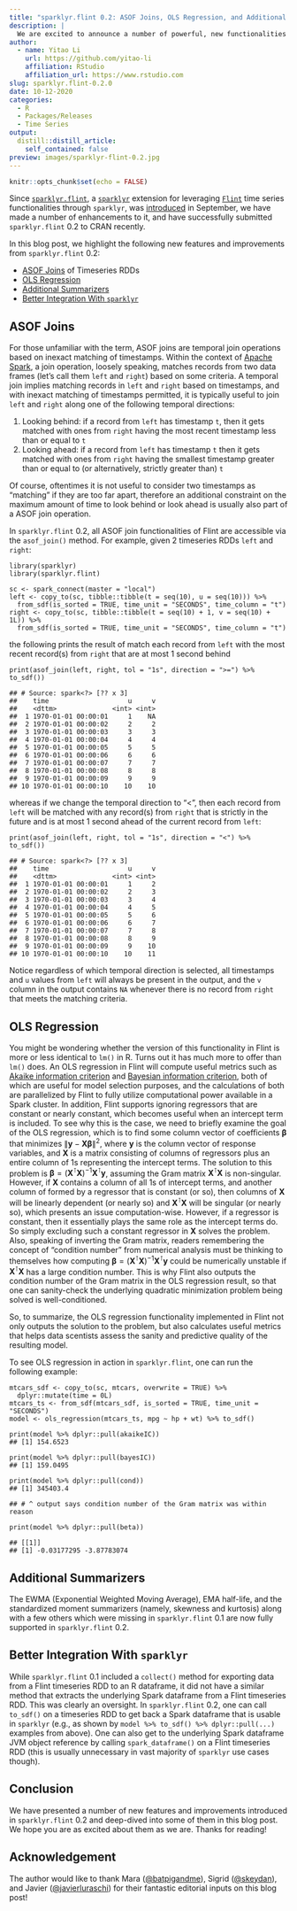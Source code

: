 ```yaml
---
title: "sparklyr.flint 0.2: ASOF Joins, OLS Regression, and Additional Summarizers"
description: |
  We are excited to announce a number of powerful, new functionalities and improvements which are now part of sparklyr.flint 0.2!
author:
  - name: Yitao Li
    url: https://github.com/yitao-li
    affiliation: RStudio
    affiliation_url: https://www.rstudio.com
slug: sparklyr.flint-0.2.0
date: 10-12-2020
categories:
  - R
  - Packages/Releases
  - Time Series
output:
  distill::distill_article:
    self_contained: false
preview: images/sparklyr-flint-0.2.jpg
---
```


```r
knitr::opts_chunk$set(echo = FALSE)
```
Since [`sparklyr.flint`](https://cran.r-project.org/web/packages/sparklyr.flint/index.html), a [`sparklyr`](https://sparklyr.ai) extension for leveraging [`Flint`](https://github.com/twosigma/flint) time series functionalities through `sparklyr`, was [introduced](https://blogs.rstudio.com/ai/posts/2020-09-07-sparklyr-flint) in September, we have made a number of enhancements to it, and have successfully submitted `sparklyr.flint` 0.2 to CRAN recently.

In this blog post, we highlight the following new features and improvements from `sparklyr.flint` 0.2:

 * [ASOF Joins](#asof-joins) of Timeseries RDDs
 * [OLS Regression](#ols-regression)
 * [Additional Summarizers](#additional-summarizers)
 * [Better Integration With `sparklyr`](#better-integration-with-sparklyr)

## ASOF Joins

For those unfamiliar with the term, ASOF joins are temporal join operations based on inexact matching of timestamps. Within the context of [Apache Spark](https://spark.apache.org), a join operation, loosely speaking, matches records from two data frames (let's call them `left` and `right`) based on some criteria. A temporal join implies matching records in `left` and `right` based on timestamps, and with inexact matching of timestamps permitted, it is typically useful to join `left` and `right` along one of the following temporal directions:

 1. Looking behind: if a record from `left` has timestamp `t`, then it gets matched with ones from `right` having the most recent timestamp less than or equal to `t`
 2. Looking ahead: if a record from `left` has timestamp `t` then it gets matched with ones from `right` having the smallest timestamp greater than or equal to (or alternatively, strictly greater than) `t`

Of course, oftentimes it is not useful to consider two timestamps as "matching" if they are too far apart, therefore an additional constraint on the maximum amount of time to look behind or look ahead is usually also part of a ASOF join operation.

In `sparklyr.flint` 0.2, all ASOF join functionalities of Flint are accessible via the `asof_join()` method. For example, given 2 timeseries RDDs `left` and `right`:

```
library(sparklyr)
library(sparklyr.flint)

sc <- spark_connect(master = "local")
left <- copy_to(sc, tibble::tibble(t = seq(10), u = seq(10))) %>%
  from_sdf(is_sorted = TRUE, time_unit = "SECONDS", time_column = "t")
right <- copy_to(sc, tibble::tibble(t = seq(10) + 1, v = seq(10) + 1L)) %>%
  from_sdf(is_sorted = TRUE, time_unit = "SECONDS", time_column = "t")
```

the following prints the result of match each record from `left` with the most recent record(s) from `right` that are at most 1 second behind

```
print(asof_join(left, right, tol = "1s", direction = ">=") %>% to_sdf())

## # Source: spark<?> [?? x 3]
##    time                    u     v
##    <dttm>              <int> <int>
##  1 1970-01-01 00:00:01     1    NA
##  2 1970-01-01 00:00:02     2     2
##  3 1970-01-01 00:00:03     3     3
##  4 1970-01-01 00:00:04     4     4
##  5 1970-01-01 00:00:05     5     5
##  6 1970-01-01 00:00:06     6     6
##  7 1970-01-01 00:00:07     7     7
##  8 1970-01-01 00:00:08     8     8
##  9 1970-01-01 00:00:09     9     9
## 10 1970-01-01 00:00:10    10    10
```

whereas if we change the temporal direction to "<", then each record from `left` will be matched with any record(s) from `right` that is strictly in the future and is at most 1 second ahead of the current record from `left`:

```
print(asof_join(left, right, tol = "1s", direction = "<") %>% to_sdf())

## # Source: spark<?> [?? x 3]
##    time                    u     v
##    <dttm>              <int> <int>
##  1 1970-01-01 00:00:01     1     2
##  2 1970-01-01 00:00:02     2     3
##  3 1970-01-01 00:00:03     3     4
##  4 1970-01-01 00:00:04     4     5
##  5 1970-01-01 00:00:05     5     6
##  6 1970-01-01 00:00:06     6     7
##  7 1970-01-01 00:00:07     7     8
##  8 1970-01-01 00:00:08     8     9
##  9 1970-01-01 00:00:09     9    10
## 10 1970-01-01 00:00:10    10    11
```

Notice regardless of which temporal direction is selected, all timestamps and `u` values from `left` will always be present in the output, and the `v` column in the output contains `NA` whenever there is no record from `right` that meets the matching criteria.

## OLS Regression

You might be wondering whether the version of this functionality in Flint is more or less identical to `lm()` in R. Turns out it has much more to offer than `lm()` does. An OLS regression in Flint will compute useful metrics such as [Akaike information criterion](https://en.wikipedia.org/wiki/Akaike_information_criterion) and [Bayesian information criterion](https://en.wikipedia.org/wiki/Bayesian_information_criterion), both of which are useful for model selection purposes, and the calculations of both are parallelized by Flint to fully utilize computational power available in a Spark cluster. In addition, Flint supports ignoring regressors that are constant or nearly constant, which becomes useful when an intercept term is included. To see why this is the case, we need to briefly examine the goal of the OLS regression, which is to find some column vector of coefficients $\mathbf{\beta}$ that minimizes $\|\mathbf{y} - \mathbf{X} \mathbf{\beta}\|^2$, where $\mathbf{y}$ is the column vector of response variables, and $\mathbf{X}$ is a matrix consisting of columns of regressors plus an entire column of $1$s representing the intercept terms. The solution to this problem is $\mathbf{\beta} = (\mathbf{X}^\intercal\mathbf{X})^{-1}\mathbf{X}^\intercal\mathbf{y}$, assuming the Gram matrix $\mathbf{X}^\intercal\mathbf{X}$ is non-singular. However, if $\mathbf{X}$ contains a column of all $1$s of intercept terms, and another column of formed by a regressor that is constant (or so), then columns of $\mathbf{X}$ will be linearly dependent (or nearly so) and $\mathbf{X}^\intercal\mathbf{X}$ will be singular (or nearly so), which presents an issue computation-wise. However, if a regressor is constant, then it essentially plays the same role as the intercept terms do. So simply excluding such a constant regressor in $\mathbf{X}$ solves the problem. Also, speaking of inverting the Gram matrix, readers remembering the concept of "condition number" from numerical analysis must be thinking to themselves how computing $\mathbf{\beta} = (\mathbf{X}^\intercal\mathbf{X})^{-1}\mathbf{X}^\intercal\mathbf{y}$ could be numerically unstable if $\mathbf{X}^\intercal\mathbf{X}$ has a large condition number. This is why Flint also outputs the condition number of the Gram matrix in the OLS regression result, so that one can sanity-check the underlying quadratic minimization problem being solved is well-conditioned.

So, to summarize, the OLS regression functionality implemented in Flint not only outputs the solution to the problem, but also calculates useful metrics that helps data scentists assess the sanity and predictive quality of the resulting model.

To see OLS regression in action in `sparklyr.flint`, one can run the following example:

```
mtcars_sdf <- copy_to(sc, mtcars, overwrite = TRUE) %>%
  dplyr::mutate(time = 0L)
mtcars_ts <- from_sdf(mtcars_sdf, is_sorted = TRUE, time_unit = "SECONDS")
model <- ols_regression(mtcars_ts, mpg ~ hp + wt) %>% to_sdf()

print(model %>% dplyr::pull(akaikeIC))
## [1] 154.6523

print(model %>% dplyr::pull(bayesIC))
## [1] 159.0495

print(model %>% dplyr::pull(cond))
## [1] 345403.4

## # ^ output says condition number of the Gram matrix was within reason

print(model %>% dplyr::pull(beta))

## [[1]]
## [1] -0.03177295 -3.87783074
```

## Additional Summarizers

The EWMA (Exponential Weighted Moving Average), EMA half-life, and the standardized moment summarizers (namely, skewness and kurtosis) along with a few others which were missing in `sparklyr.flint` 0.1 are now fully supported in `sparklyr.flint` 0.2.

## Better Integration With `sparklyr`

While `sparklyr.flint` 0.1 included a `collect()` method for exporting data from a Flint timeseries RDD to an R dataframe, it did not have a similar method that extracts the underlying Spark dataframe from a Flint timeseries RDD. This was clearly an oversight. In `sparklyr.flint` 0.2, one can call `to_sdf()` on a timeseries RDD to get back a Spark dataframe that is usable in `sparklyr` (e.g., as shown by `model %>% to_sdf() %>% dplyr::pull(...)` examples from above). One can also get to the underlying Spark dataframe JVM object reference by calling `spark_dataframe()` on a Flint timeseries RDD (this is usually unnecessary in vast majority of `sparklyr` use cases though).

## Conclusion

We have presented a number of new features and improvements introduced in `sparklyr.flint` 0.2 and deep-dived into some of them in this blog post. We hope you are as excited about them as we are. Thanks for reading!

## Acknowledgement

The author would like to thank Mara ([\@batpigandme](https://github.com/batpigandme)), Sigrid ([\@skeydan](https://github.com/skeydan)), and Javier ([\@javierluraschi](https://github.com/javierluraschi)) for their fantastic editorial inputs on this blog post!
